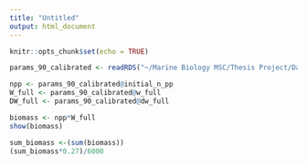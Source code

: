 ```yaml
---
title: "Untitled"
output: html_document
---
```


```r
knitr::opts_chunk$set(echo = TRUE)
```

```r
params_90_calibrated <- readRDS("~/Marine Biology MSC/Thesis Project/Data/MIZER code/mizer/inst/algarve/params_90_calibrated.rds")
```
```r
npp <- params_90_calibrated@initial_n_pp
W_full <- params_90_calibrated@w_full
DW_full <- params_90_calibrated@dw_full
```
```r
biomass <- npp*W_full
show(biomass)
```
```r
sum_biomass <-(sum(biomass))
(sum_biomass*0.27)/6000

```
